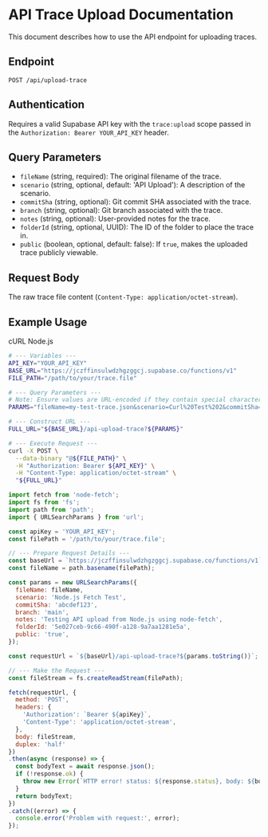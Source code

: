
# API Trace Upload Documentation

This document describes how to use the API endpoint for uploading traces.

## Endpoint

```
POST /api/upload-trace
```

## Authentication

Requires a valid Supabase API key with the `trace:upload` scope passed in the `Authorization: Bearer YOUR_API_KEY` header.

## Query Parameters

- `fileName` (string, required): The original filename of the trace.
- `scenario` (string, optional, default: 'API Upload'): A description of the scenario.
- `commitSha` (string, optional): Git commit SHA associated with the trace.
- `branch` (string, optional): Git branch associated with the trace.
- `notes` (string, optional): User-provided notes for the trace.
- `folderId` (string, optional, UUID): The ID of the folder to place the trace in.
- `public` (boolean, optional, default: false): If `true`, makes the uploaded trace publicly viewable.

## Request Body

The raw trace file content (`Content-Type: application/octet-stream`).

## Example Usage


<Tabs defaultValue="curl" className="w-full mt-6 border rounded-md">
  <TabsList className="grid w-full grid-cols-2 border-b rounded-none">
    <TabsTrigger value="curl">cURL</TabsTrigger>
    <TabsTrigger value="node">Node.js</TabsTrigger>
  </TabsList>
  <TabsContent value="curl" className="code-tab-content mt-0">

```bash
# --- Variables --- 
API_KEY="YOUR_API_KEY"
BASE_URL="https://jczffinsulwdzhgzggcj.supabase.co/functions/v1"
FILE_PATH="/path/to/your/trace.file"

# --- Query Parameters --- 
# Note: Ensure values are URL-encoded if they contain special characters
PARAMS="fileName=my-test-trace.json&scenario=Curl%20Test%202&commitSha=abcdef123&branch=main&notes=Testing%20API%20upload&folderId=5e027ceb-9c66-490f-a128-9a7aa1281e5a&public=true"

# --- Construct URL --- 
FULL_URL="${BASE_URL}/api-upload-trace?${PARAMS}"

# --- Execute Request ---
curl -X POST \
  --data-binary "@${FILE_PATH}" \
  -H "Authorization: Bearer ${API_KEY}" \
  -H "Content-Type: application/octet-stream" \
  "${FULL_URL}"
```

  </TabsContent>
  <TabsContent value="node" className="code-tab-content mt-0">

```javascript
import fetch from 'node-fetch';
import fs from 'fs';
import path from 'path';
import { URLSearchParams } from 'url';

const apiKey = 'YOUR_API_KEY';
const filePath = '/path/to/your/trace.file';

// --- Prepare Request Details --- 
const baseUrl = `https://jczffinsulwdzhgzggcj.supabase.co/functions/v1`;
const fileName = path.basename(filePath);

const params = new URLSearchParams({
  fileName: fileName,
  scenario: 'Node.js Fetch Test',
  commitSha: 'abcdef123',
  branch: 'main',
  notes: 'Testing API upload from Node.js using node-fetch',
  folderId: '5e027ceb-9c66-490f-a128-9a7aa1281e5a',
  public: 'true',
});

const requestUrl = `${baseUrl}/api-upload-trace?${params.toString()}`;

// --- Make the Request --- 
const fileStream = fs.createReadStream(filePath);

fetch(requestUrl, {
  method: 'POST',
  headers: {
    'Authorization': `Bearer ${apiKey}`,
    'Content-Type': 'application/octet-stream',
  },
  body: fileStream, 
  duplex: 'half'
})
.then(async (response) => {
  const bodyText = await response.json();
  if (!response.ok) {
    throw new Error(`HTTP error! status: ${response.status}, body: ${bodyText}`);
  }
  return bodyText;
})
.catch((error) => {
  console.error('Problem with request:', error);
});
```

  </TabsContent>
</Tabs>
